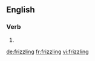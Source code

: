 ==English==

===Verb===
{{head|en|present participle}}

# {{present participle of|frizzle|lang=en|nocat=1}}

[[de:frizzling]]
[[fr:frizzling]]
[[vi:frizzling]]